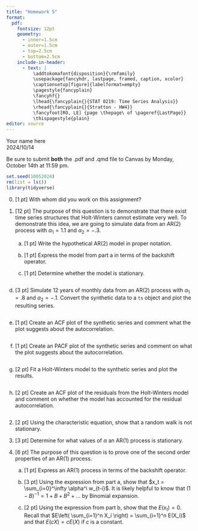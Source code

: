 ```yaml
---
title: "Homework 5"
format:
  pdf:
    fontsize: 12pt
    geometry:
      - inner=1.5cm
      - outer=1.5cm
      - top=2.5cm
      - bottom=2.5cm
    include-in-header:
      - text: |
          \addtokomafont{disposition}{\rmfamily}
          \usepackage{fancyhdr, lastpage, framed, caption, xcolor}
          \captionsetup[figure]{labelformat=empty}
          \pagestyle{fancyplain}
          \fancyhf{}
          \lhead{\fancyplain{}{STAT 0219: Time Series Analysis}}
          \rhead{\fancyplain{}{Stratton - HW4}}
          \fancyfoot[RO, LE] {page \thepage\ of \pageref{LastPage}}
          \thispagestyle{plain}
editor: source
---
```

<!-- Note: the YAML header is everything above this line. -->
\vspace{-3in}
\textbf{Name:} Your name here  
\textbf{Due:} 2024/10/14
\vspace{1.5in}

Be sure to submit **both** the .pdf and .qmd file to Canvas by Monday, October 14th at 11:59 pm. 

```r
set.seed(10052024)
rm(list = ls())
library(tidyverse)
```

0. [1 pt] With whom did you work on this assignment?

   :::{.callout-warning icon=false appearance="simple"}
   
   :::

1. [12 pt] The purpose of this question is to demonstrate that there exist time series structures that Holt-Winters cannot estimate very well. To demonstrate this idea, we are going to simulate data from an AR(2) process with $\alpha_1 = 1.1$ and $\alpha_2 = -.3$. 

   a) [1 pt] Write the hypothetical AR(2) model in proper notation.
   
      :::{.callout-warning icon=false appearance="simple"}

      :::   
      
   b) [1 pt] Express the model from part a in terms of the backshift operator. 
   
      :::{.callout-warning icon=false appearance="simple"}

      ::: 
      
   c) [1 pt] Determine whether the model is stationary. 
   
      :::{.callout-warning icon=false appearance="simple"}

      ::: 
      
```r

```

   d) [3 pt] Simulate 12 years of monthly data from an AR(2) process with $\alpha_1 = .8$ and $\alpha_2 = -.1$. Convert the synthetic data to a `ts` object and plot the resulting series. 

```r

```

   e) [1 pt] Create an ACF plot of the synthetic series and comment what the plot suggests about the autocorrelation.  
   
      :::{.callout-warning icon=false appearance="simple"}

      ::: 

```r

```

   f) [1 pt] Create an PACF plot of the synthetic series and comment on what the plot suggests about the autocorrelation.  
   
      :::{.callout-warning icon=false appearance="simple"}

      ::: 

```r

```

   g) [2 pt] Fit a Holt-Winters model to the synthetic series and plot the results. 
  
```r

```

   h) [2 pt] Create an ACF plot of the residuals from the Holt-Winters model and comment on whether the model has accounted for the residual autocorrelation. 
   
      :::{.callout-warning icon=false appearance="simple"}

      ::: 

```r

```

\newpage

2. [2 pt] Using the characteristic equation, show that a random walk is not stationary. 

   :::{.callout-warning icon=false appearance="simple"}

   :::

3. [3 pt] Determine for what values of $\alpha$ an AR(1) process is stationary. 

   :::{.callout-warning icon=false appearance="simple"}

   :::

4. [6 pt] The purpose of this question is to prove one of the second order properties of an AR(1) process. 

   a) [1 pt] Express an AR(1) process in terms of the backshift operator.  

      :::{.callout-warning icon=false appearance="simple"}

      :::
      
   b) [3 pt] Using the expression from part a, show that $x_t = \sum_{i=0}^\infty \alpha^i w_{t-i}$. It is likely helpful to know that $(1-B)^{-1} = 1 + B + B^2 + \dots$ by Binomial expansion.

      :::{.callout-warning icon=false appearance="simple"}

      :::
      
   c) [2 pt] Using the expression from part b, show that the $E(x_t) = 0$. Recall that $E\left( \sum_{i=1}^n X_i \right) = \sum_{i=1}^n E(X_i)$ and that $E(cX) = cE(X)$ if $c$ is a constant. 

      :::{.callout-warning icon=false appearance="simple"}

      :::


